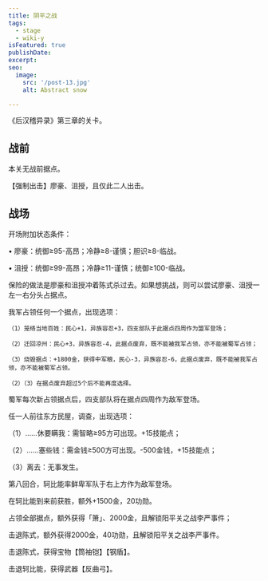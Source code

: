 ```yaml
---
title: 阴平之战
tags:
  - stage
  - wiki-y
isFeatured: true
publishDate: 
excerpt: 
seo:
  image:
    src: '/post-13.jpg'
    alt: Abstract snow

---
```



《后汉稽异录》第三章的关卡。

<h2  class='section-title'>战前</h2>

本关无战前据点。

【强制出击】廖豪、沮授，且仅此二人出击。

<h2  class='section-title'>战场</h2>

开场附加状态条件：

•	廖豪：统御≥95-高昂；冷静≥8-谨慎；胆识≥8-临战。

•	沮授：统御≥99-高昂；冷静≥11-谨慎；统御≥100-临战。

保险的做法是廖豪和沮授冲着陈式杀过去。如果想挑战，则可以尝试廖豪、沮授一左一右分头占据点。

我军占领任何一个据点，出现选项：

	（1）笼络当地百姓：民心+1，异族容忍+3，四支部队于此据点四周作为盟军登场；

	（2）迁回凉州：民心+3，异族容忍-4，此据点废弃，既不能被我军占领，亦不能被蜀军占领；

	（3）烧毁据点：+1800金，获得中军粮，民心-3，异族容忍-6，此据点废弃，既不能被我军占领，亦不能被蜀军占领。

	（2）（3）在据点废弃超过5个后不能再度选择。

蜀军每次新占领据点后，四支部队将在据点四周作为敌军登场。

任一人前往东方民屋，调查，出现选项：

（1）……休要瞒我：需智略≥95方可出现。+15技能点；

（2）……塞些钱：需金钱≥500方可出现。-500金钱，+15技能点；

（3）离去：无事发生。

第八回合，轲比能率鲜卑军队于右上方作为敌军登场。

在轲比能到来前获胜，额外+1500金，20功勋。

占领全部据点，额外获得「箫」、2000金，且解锁阳平关之战李严事件；

击退陈式，额外获得2000金，40功勋，且解锁阳平关之战李严事件。

击退陈式，获得宝物【筒袖铠】【钢盾】。

击退轲比能，获得武器【反曲弓】。

